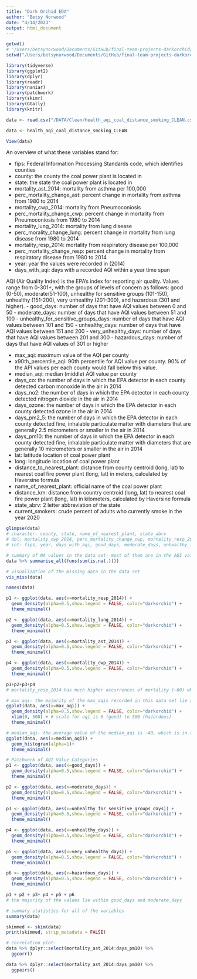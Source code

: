 ```yaml
---
title: "Dark Orchid EDA"
author: "Betsy Norwood"
date: "4/14/2023"
output: html_document
---
```


```r

getwd()
# "/Users/betsynorwood/Documents/GitHub/final-team-projects-darkorchid/DarkOrchid/CODE/Individual_Work/Norwood"
setwd("/Users/betsynorwood/Documents/GitHub/final-team-projects-darkorchid/DarkOrchid")

library(tidyverse)
library(ggplot2)
library(dplyr)
library(readr)
library(naniar)
library(patchwork)
library(skimr)
library(GGally)
library(knitr)

data <- read.csv("/DATA/Clean/health_aqi_coal_distance_smoking_CLEAN.csv")

data <- health_aqi_coal_distance_smoking_CLEAN

View(data)

```
An overview of what these variables stand for:

 - fips: Federal Information Processing Standards code, which identifies counties 
 - county: the county the coal power plant is located in 
 - state: the state the coal power plant is located in 
 - mortality_ast_2014: mortality from asthma per 100,000 
 - perc_mortality_change_ast: percent change in mortality from asthma from 1980 to 2014 
 - mortality_cwp_2014: mortality from Pneumoconiosis
 - perc_mortality_change_cwp: percent change in mortality from Pneumoconiosis from 1980 to 2014 
 - mortality_lung_2014: mortality from lung disease 
 - perc_morality_change_lung: percent change in mortality from lung disease from 1980 to 2014 
  - mortality_resp_2014: mortality from respiratory disease per 100,000
 - perc_mortality_change_resp: percent change in mortality from respiratory disease from 1980 to 2014 
 - year: year the values were recorded in (2014)
 - days_with_aqi: days with a recorded AQI within a year time span 

AQI (Air Quality Index) is the EPA's index for reporting air quality. Values range from 0-301+, with the groups of levels of concern as follows: good (0-50), moderate(51-100), unhealthy for sensitive groups (101-150), unhealthy (151-200), very unhealthy (201-300), and hazardous (301 and higher). 
 - good_days: number of days that have AQI values between 0 and 50 
 - moderate_days: number of days that have AQI values between 51 and 100
 - unhealthy_for_sensitive_groups_days: number of days that have AQI values between 101 and 150
 - unhealthy_days: number of days that have AQI values between 151 and 200
 - very_unhealthy_days: number of days that have AQI values between 201 and 300
 - hazardous_days: number of days that have AQI values of 301 or higher 

 - max_aqi: maximum value of the AQI per county 
 - x90th_percentile_aqi: 90th percentile for AQI value per county. 90% of the API values per each county would fall below this value. 
 - median_aqi: median (middle) AQI value per county 
 - days_co: the number of days in which the EPA detector in each county detected carbon monoxide in the air in 2014 
 - days_no2: the number of days in which the EPA detector in each county detected nitrogen dioxide in the air in 2014 
 - days_ozone: the number of days in which the EPA detector in each county detected ozone in the air in 2014 
 - days_pm2_5: the number of days in which the EPA detector in each county detected fine, inhalable particulate matter with diameters that are generally 2.5 micrometers or smaller in the air in 2014 
 - days_pm10: the number of days in which the EPA detector in each county detected fine, inhalable particulate matter with diameters that are generally 10 micrometers or smaller in the air in 2014 
 - lat: latitude location of coal power plant 
 - long: longitude location of coal power plant 
 - distance_to_nearest_plant: distance from county centroid (long, lat) to nearest coal fire power plant (long, lat) in meters, calculated by Haversine formula  
 - name_of_nearest_plant: official name of the coal power plant 
 - distance_km: distance from country centroid (long, lat) to nearest coal fire power plant (long, lat) in kilometers, calculated by Haversine formula
 - state_abrv: 2 letter abbreviation of the state 
 - current_smokers: crude percent of adults who currently smoke in the year 2020 

```r

glimpse(data)
# character: county, state, name_of_nearest_plant, state_abrv
# dbl: mortality_cwp_2014, perc_mortality_change_cwp, mortality_resp_2014, perc_mortality_change_resp, mortality_ast_2014, perc_mortality_change_ast, mortality_lung_2014, perc_change_mortality_lung, lat, long, distance_to_nearest_plant, distance_km, current_smokers
# int: fips, year, days_with_aqi, good_days, moderate_days, unhealthy_for_sensative_groups_days, unhealthy_days, very_unhealthy_days, hazardous_days, max_aqi, x90th_percentile_aqi, median_aqi, days_co, days_no2, days_ozone, days_pm2_5, days_pm10    

# summary of NA values in the data set- most of them are in the AQI values. This is because it is not feasible for the EPA to collect AQI data for every county in the United States. 
data %>% summarise_all(funs(sum(is.na(.))))

# visualization of the missing data in the data set 
vis_miss(data) 

```


```r
names(data)

p1 <- ggplot(data, aes(x=mortality_resp_2014)) +
  geom_density(alpha=0.5,show.legend = FALSE, color="darkorchid") +
  theme_minimal()

p2 <- ggplot(data, aes(x=mortality_lung_2014)) +
  geom_density(alpha=0.5,show.legend = FALSE, color="darkorchid") +
  theme_minimal()

p3 <- ggplot(data, aes(x=mortality_ast_2014)) +
  geom_density(alpha=0.5,show.legend = FALSE, color="darkorchid") +
  theme_minimal()

p4 <- ggplot(data, aes(x=mortality_cwp_2014)) +
  geom_density(alpha=0.5,show.legend = FALSE, color="darkorchid") +
  theme_minimal()

p1+p2+p3+p4
# mortality_resp_2014 has much higher occurrences of mortality (~60) when compared to mortality_lung_2014 (~5), mortality_ast_2014 (~1.25), and mortality_cwp_2014 (~0)
``` 


```r

# max_aqi- the majority of the max_aqis recorded in this data set lie at ~100, which is somewhere between the moderate and unhealthy for sensitive groups categories. 
ggplot(data, aes(x=max_aqi)) +
  geom_density(alpha=0.5,show.legend = FALSE, color="darkorchid") +
  xlim(0, 500) + # scale for aqi is 0 (good) to 500 (hazardous)
  theme_minimal()

# median_aqi- the average value of the median_aqi is ~40, which is in the good days category 
ggplot(data, aes(x=median_aqi)) +
  geom_histogram(alpha=1)+
  theme_minimal()

# Patchwork of AQI Value Categories 
p1 <- ggplot(data, aes(x=good_days)) +
  geom_density(alpha=0.5,show.legend = FALSE, color="darkorchid") +
  theme_minimal()

p2 <- ggplot(data, aes(x=moderate_days)) +
  geom_density(alpha=0.5,show.legend = FALSE, color="darkorchid") +
  theme_minimal()

p3 <- ggplot(data, aes(x=unhealthy_for_sensitive_groups_days)) +
  geom_density(alpha=0.5,show.legend = FALSE, color="darkorchid") +
  theme_minimal()

p4 <- ggplot(data, aes(x=unhealthy_days)) +
  geom_density(alpha=0.5,show.legend = FALSE, color="darkorchid") +
  theme_minimal()

p5 <- ggplot(data, aes(x=very_unhealthy_days)) +
  geom_density(alpha=0.5,show.legend = FALSE, color="darkorchid") +
  theme_minimal()

p6 <- ggplot(data, aes(x=hazardous_days)) +
  geom_density(alpha=0.5,show.legend = FALSE, color="darkorchid") +
  theme_minimal()

p1 + p2 + p3+ p4 + p5 + p6
# the majority of the values lie within good_days and moderate_days 
```

```r

# summary statistics for all of the variables 
summary(data)

skimmed <- skim(data)
print(skimmed, strip_metadata = FALSE)

# correlation plot- 
data %>% dplyr::select(mortality_ast_2014:days_pm10) %>%
  ggcorr() 

data %>% dplyr::select(mortality_ast_2014:days_pm10) %>%
  ggpairs()

``` 




